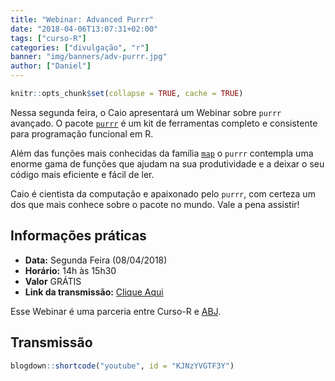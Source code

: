 ```yaml
---
title: "Webinar: Advanced Purrr"
date: "2018-04-06T13:07:31+02:00"
tags: ["curso-R"]
categories: ["divulgação", "r"]
banner: "img/banners/adv-purrr.jpg"
author: ["Daniel"]
---
```


```r
knitr::opts_chunk$set(collapse = TRUE, cache = TRUE)
```

Nessa segunda feira, o Caio apresentará um Webinar sobre `purrr` avançado.
O pacote [`purrr`](http://purrr.tidyverse.org) é um kit de ferramentas completo e consistente para programação funcional em R. 

Além das funções mais conhecidas da família [`map`](http://purrr.tidyverse.org/reference/map.html) o `purrr` contempla uma enorme gama de funções que ajudam na sua produtividade e a deixar o seu código mais eficiente e fácil de ler.

Caio é cientista da computação e apaixonado pelo `purrr`, com certeza um dos que mais conhece sobre o pacote no mundo. Vale a pena assistir!

## Informações práticas

- **Data:** Segunda Feira (08/04/2018)
- **Horário:** 14h às 15h30
- **Valor** GRÁTIS
- **Link da transmissão:** [Clique Aqui](https://youtu.be/KJNzYVGTF3Y)

Esse Webinar é uma parceria entre Curso-R e [ABJ](https://abj.org.br).

## Transmissão

```r
blogdown::shortcode("youtube", id = "KJNzYVGTF3Y")
```

